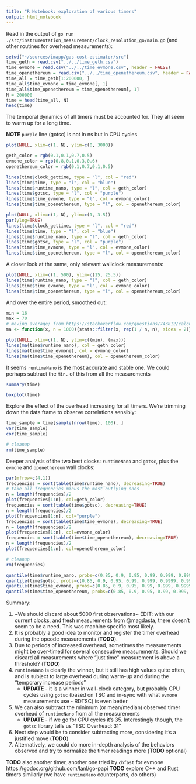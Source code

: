 ```yaml
---
title: "R Notebook: exploration of various timers"
output: html_notebook
---
```


Read in the output of `go run ./src/instrumentation_measurement/clock_resolution_go/main.go` (and other routines for overhead measurements):

```r
setwd("~/sources/imapp/gas-cost-estimator/src")
time_geth = read.csv("../../time_geth.csv")
time_evmone = read.csv("../../time_evmone.csv", header = FALSE)
time_openethereum = read.csv("../../time_openethereum.csv", header = FALSE)
time_all = time_geth[1:200000, ]
time_all$time_evmone = time_evmone[, 1]
time_all$time_openethereum = time_openethereum[, 1]
N = 200000
time = head(time_all, N)
head(time)
```
The temporal dynamics of all timers must be accounted for. They all seem to warm up for a long time.

**NOTE** `purple` line (gotsc) is not in ns but in CPU cycles

```r
plot(NULL, xlim=c(1, N), ylim=c(0, 3000))

geth_color = rgb(0.1,0.1,0.7,0.5)
evmone_color = rgb(0.8,0.1,0.3,0.6)
openethereum_color = rgb(0.1,0.7,0.1,0.5)

lines(time$clock_gettime, type = "l", col = "red")
lines(time$time, type = "l", col = "blue")
lines(time$runtime_nano, type = "l", col = geth_color)
lines(time$gotsc, type = "l", col = "purple")
lines(time$time_evmone, type = "l", col = evmone_color)
lines(time$time_openethereum, type = "l", col = openethereum_color)
```

```r
plot(NULL, xlim=c(1, N), ylim=c(1, 3.5))
par(ylog=TRUE)
lines(time$clock_gettime, type = "l", col = "red")
lines(time$time, type = "l", col = "blue")
lines(time$runtime_nano, type = "l", col = geth_color)
lines(time$gotsc, type = "l", col = "purple")
lines(time$time_evmone, type = "l", col = evmone_color)
lines(time$time_openethereum, type = "l", col = openethereum_color)
```
A closer look at the same, only relevant wallclock measurements:

```r
plot(NULL, xlim=c(1, 500), ylim=c(15, 25.5))
lines(time$runtime_nano, type = "l", col = geth_color)
lines(time$time_evmone, type = "l", col = evmone_color)
lines(time$time_openethereum, type = "l", col = openethereum_color)
```
And over the entire period, smoothed out:

```r
min = 16
max = 70
# moving average; from https://stackoverflow.com/questions/743812/calculating-moving-average
ma <- function(x, n = 1000){stats::filter(x, rep(1 / n, n), sides = 2)}

plot(NULL, xlim=c(1, N), ylim=c((min), (max)))
lines(ma(time$runtime_nano), col = geth_color)
lines(ma(time$time_evmone), col = evmone_color)
lines(ma(time$time_openethereum), col = openethereum_color)
```

It seems `runtimeNano` is the most accurate and stable one. We could perhaps subtract the `Min.` of this from all the measurements

```r
summary(time)
```

```r
boxplot(time)
```

Explore the effect of the overhead increasing for all timers. We're trimming down the data frame to observe correlations sensibly:
```r
time_sample = time[sample(nrow(time), 100), ]
var(time_sample)
cor(time_sample)

# cleanup
rm(time_sample)
```
Deeper analysis of the two best clocks: `runtimeNano` and `gotsc`, plus the `evmone` and `openethereum` wall clocks:

```r
par(mfrow=c(4,1))
frequencies = sort(table(time$runtime_nano), decreasing=TRUE)
# take all frequencies minus the most outlying ones
n = length(frequencies)/2
plot(frequencies[1:n], col=geth_color)
frequencies = sort(table(time$gotsc), decreasing=TRUE)
n = length(frequencies)/2
plot(frequencies[1:n], col="purple")
frequencies = sort(table(time$time_evmone), decreasing=TRUE)
n = length(frequencies)/2
plot(frequencies[1:n], col=evmone_color)
frequencies = sort(table(time$time_openethereum), decreasing=TRUE)
n = length(frequencies)/2
plot(frequencies[1:n], col=openethereum_color)

# cleanup
rm(frequencies)
```

```r
quantile(time$runtime_nano, probs=c(0.85, 0.9, 0.95, 0.99, 0.999, 0.9999, 0.99999))
quantile(time$gotsc, probs=c(0.85, 0.9, 0.95, 0.99, 0.999, 0.9999, 0.99999))
quantile(time$time_evmone, probs=c(0.85, 0.9, 0.95, 0.99, 0.999, 0.9999, 0.99999))
quantile(time$time_openethereum, probs=c(0.85, 0.9, 0.95, 0.99, 0.999, 0.9999, 0.99999))
```

Summary:

1. ~We should discard about 5000 first observations~ EDIT: with our current clocks, and fresh measurements from @magdasta, there doesn't seem to be a need. This was machine specific most likely.
2. It is probably a good idea to monitor and register the timer overhead during the opcode measurements (**TODO**).
2. Due to periods of increased overhead, sometimes the measurements might be over-timed for several consecutive measurements. Should we discard all measurements where "just time" measurement is above a threshold? (**TODO**)
3. `runtimeNano` is clearly the winner, but it still has high values quite often, and is subject to large overhead during warm-up and during the "temporary increase periods"
    - **UPDATE** - it is a winner in wall-clock category, but probably CPU cycles using `gotsc` (based on TSC and in-sync with what `evmone` measurements use - RDTSC) is even better
4. We can also subtract the minimum (or mean/median) observed timer overhead of `runtimeNano` from all the measurements
    - **UPDATE** - if we go for CPU cycles it's 35. Interestingly though, the `gotsc` library tells us "TSC Overhead: 31"
5. Next step would be to consider subtracting more, considering it's a justified move (**TODO**)
6. Alternatively, we could do more in-depth analysis of the behaviors observed and try to normalize the timer readings more (**TODO** optional)

**TODO** also another timer, another one tried by `chfast` for evmone https://godoc.org/github.com/lanl/go-papi
**TODO** explore C++ and Rust timers similarly (we have `runtimeNano` counterparts, do others)
